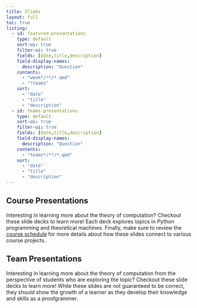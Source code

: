 ```yaml
---
title: Slides
layout: full
toc: true
listing:
  - id: featured-presentations
    type: default
    sort-ui: true
    filter-ui: true
    fields: [date,title,description]
    field-display-names:
      description: "Question"
    contents:
      - "week*/**/*.qmd"
      - "!teams"
    sort:
      - "date"
      - "title"
      - "description"
  - id: teams-presentations
    type: default
    sort-ui: true
    filter-ui: true
    fields: [date,title,description]
    field-display-names:
      description: "Question"
    contents:
      - "teams*/**/*.qmd"
    sort:
      - "date"
      - "title"
      - "description"
---
```


## Course Presentations

Interesting in learning more about the theory of computation? Checkout
these slide decks to learn more! Each deck explores topics in Python programming
and theoretical machines. Finally, make sure to review the [course
schedule](../schedule/index.qmd) for more details about how these slides connect
to various course projects.

:::{#featured-presentations}
:::

## Team Presentations

Interesting in learning more about the theory of computation from the
perspective of students who are exploring the topic? Checkout these slide decks
to learn more! While these slides are not guaranteed to be correct, they should
show the growth of a learner as they develop their knowledge and skills as a
proofgrammer.

:::{#team-presentations}
:::
